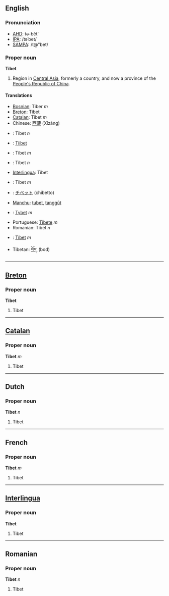 ==English==
===Pronunciation===
*[[w:AHD|AHD]]: tə-bĕt'
*[[w:IPA|IPA]]: /təˈbet/
*[[w:SAMPA|SAMPA]]: /t@"bet/

===Proper noun===
'''Tibet'''

#Region in [[Central Asia]], formerly a country, and now a province of the [[People's Republic of China]].

====Translations====
*[[Bosnian]]: Tiber ''m''
*[[Breton]]: Tibet
*[[Catalan]]: Tibet ''m''
*Chinese: [[西藏]] (Xīzàng)
*{{nl}}: Tibet ''n''
*{{fi}}: [[Tiibet]]
*{{fr}}: Tibet ''m''
*{{de}}: Tibet ''n''
*[[Interlingua]]: Tibet
*{{it}}: Tibet ''m''
*{{ja}}: [[チベット]] (chibetto)
*[[Manchu]]: [[tubet]], [[tanggūt]]
*{{pl}}: [[Tybet]] ''m''
*Portuguese: [[Tibete]] ''m''
*Romanian: Tibet ''n''
*{{es}}: [[Tíbet]] ''m''
*Tibetan: [[བོད་]] (bod)

----

==[[Breton]]==
===Proper noun===
'''Tibet'''

# Tibet

----

==[[Catalan]]==
===Proper noun===
'''Tibet''' ''m''

# Tibet

----

==Dutch==
===Proper noun===
'''Tibet''' ''n''

# Tibet

----

==French==
===Proper noun===
'''Tibet''' ''m''

# Tibet

----

==[[Interlingua]]==
===Proper noun===
'''Tibet'''

# Tibet

----

==Romanian==
===Proper noun===
'''Tibet''' ''n''

# Tibet